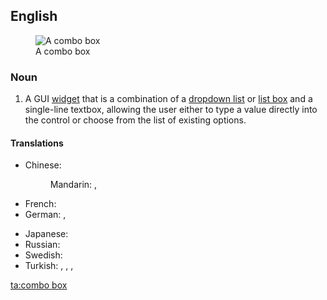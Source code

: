 ==English==
{{wikipedia}}
[[Image:Combo box example.PNG|thumb|A combo box]]

===Noun===
{{en-noun|sg=[[combo]] [[box]]|es}}

# {{GUI}} A GUI [[widget]] that is a combination of a [[dropdown list]] or [[list box]] and a single-line textbox, allowing the user either to type a value directly into the control or choose from the list of existing options.

====Translations====
{{trans-top|GUI widget}}
* Chinese:
*: Mandarin: {{t|zh|組合框|sc=Hani}}, {{t|zh|组合框|tr=zǔhé kuāng|sc=Hani}}
* French: {{t|fr|boîte combinée|f}}
* German: {{t|de|Combobox|f}}, {{t|de|Kombinationsfeld|n}}
{{trans-mid}}
* Japanese: {{t|ja|コンボボックス|tr=konbobokkusu|sc=Jpan}}
* Russian: {{t|ru|поле со списком|n|tr=póle so spískom|sc=Cyrl}}
* Swedish: {{t|sv|kombinationsfält|n}}
* Turkish: {{t|tr|açılan kutu}}, {{t|tr|bileşik kutu}}, {{t|tr|bileşim kutusu}}, {{t|tr|karma kutu}}
{{trans-bottom}}

[[ta:combo box]]